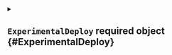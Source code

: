 


<details className="config-field" data-expandable="true">
<summary>

## `ExperimentalDeploy` <span className="config-field-required" data-required="true">required</span> <span className="config-field-type">object</span> <span className="config-field-default"></span> <span className="config-field-enum"></span> {#ExperimentalDeploy}



</summary>




<details className="config-field" data-expandable="false" open>
<summary>

### `manifests` <span className="config-field-required" data-required="true">required</span> <span className="config-field-type">string</span> <span className="config-field-default"></span> <span className="config-field-enum"></span> {#ExperimentalDeploy-manifests}



</summary>



</details>



<details className="config-field" data-expandable="false" open>
<summary>

### `manifestsTemplate` <span className="config-field-required" data-required="true">required</span> <span className="config-field-type">string</span> <span className="config-field-default"></span> <span className="config-field-enum"></span> {#ExperimentalDeploy-manifestsTemplate}



</summary>



</details>



<details className="config-field" data-expandable="false" open>
<summary>

### `helm` <span className="config-field-required" data-required="true">required</span> <span className="config-field-type">object[]</span> <span className="config-field-default"></span> <span className="config-field-enum"></span> {#ExperimentalDeploy-helm}



</summary>



</details>


</details>
